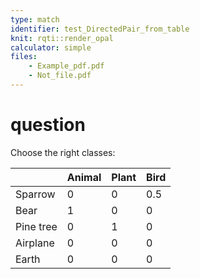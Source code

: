 ```yaml
---
type: match
identifier: test_DirectedPair_from_table
knit: rqti::render_opal
calculator: simple
files: 
    - Example_pdf.pdf
    - Not_file.pdf
---
```


# question

Choose the right classes:

|         | Animal |Plant|Bird|
|---------|--------|-----|----|
|Sparrow  | 0      |0    |0.5 | 
|Bear     | 1      |0    |0   | 
|Pine tree| 0      |1    |0   |
|Airplane | 0      |0    |0   | 
|Earth    | 0      |0    |0   |
